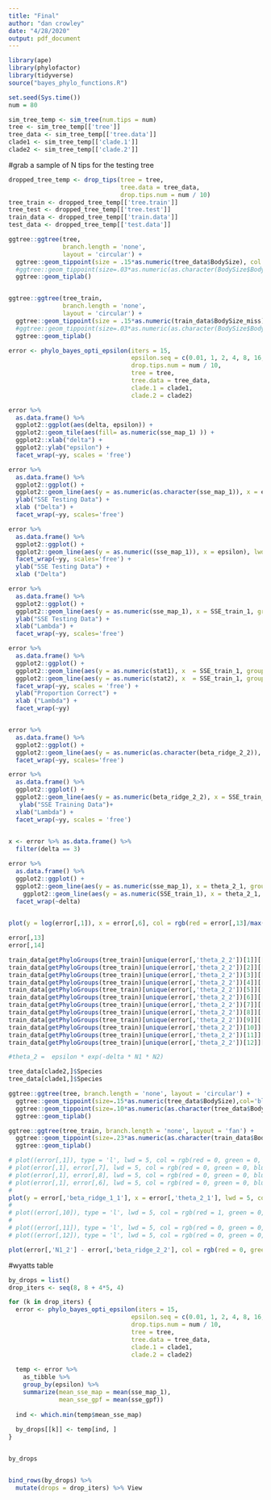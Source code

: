 ```yaml
---
title: "Final"
author: "dan crowley"
date: "4/28/2020"
output: pdf_document
---
```


```r
library(ape)
library(phylofactor)
library(tidyverse)
source("bayes_phylo_functions.R")
```


```r
set.seed(Sys.time())
num = 80

sim_tree_temp <- sim_tree(num.tips = num)
tree <- sim_tree_temp[['tree']]
tree_data <- sim_tree_temp[['tree.data']]
clade1 <- sim_tree_temp[['clade.1']]
clade2 <- sim_tree_temp[['clade.2']]
```


#grab a sample of N tips for the testing tree
```r

dropped_tree_temp <- drop_tips(tree = tree, 
                               tree.data = tree_data,
                               drop.tips.num = num / 10)
tree_train <- dropped_tree_temp[['tree.train']]
tree_test <- dropped_tree_temp[['tree.test']]
train_data <- dropped_tree_temp[['train.data']]
test_data <- dropped_tree_temp[['test.data']]

```

```r

ggtree::ggtree(tree,
               branch.length = 'none', 
               layout = 'circular') + 
  ggtree::geom_tippoint(size = .15*as.numeric(tree_data$BodySize), col = 'blue')  +
  #ggtree::geom_tippoint(size=.03*as.numeric(as.character(BodySize$BodySize_miss)),col='red') +
  ggtree::geom_tiplab()  


ggtree::ggtree(tree_train, 
               branch.length = 'none', 
               layout = 'circular') + 
  ggtree::geom_tippoint(size = .15*as.numeric(train_data$BodySize_miss), col = 'blue')  +
  #ggtree::geom_tippoint(size=.03*as.numeric(as.character(BodySize$BodySize_miss)),col='red') +
  ggtree::geom_tiplab()  
```


```r

error <- phylo_bayes_opti_epsilon(iters = 15,
                                  epsilon.seq = c(0.01, 1, 2, 4, 8, 16, 32, 64, 128, 512),
                                  drop.tips.num = num / 10,
                                  tree = tree,
                                  tree.data = tree_data,
                                  clade.1 = clade1,
                                  clade.2 = clade2)

```


```r


error %>%
  as.data.frame() %>%
  ggplot2::ggplot(aes(delta, epsilon)) +
  ggplot2::geom_tile(aes(fill= as.numeric(sse_map_1) )) +
  ggplot2::xlab("delta") +
  ggplot2::ylab("epsilon") +
  facet_wrap(~yy, scales = 'free')

```

```r

error %>%
  as.data.frame() %>%
  ggplot2::ggplot() +
  ggplot2::geom_line(aes(y = as.numeric(as.character(sse_map_1)), x = epsilon), lwd = 1) +
  ylab("SSE Testing Data") +
  xlab ("Delta") +
  facet_wrap(~yy, scales='free')

error %>%
  as.data.frame() %>%
  ggplot2::ggplot() +
  ggplot2::geom_line(aes(y = as.numeric((sse_map_1)), x = epsilon), lwd = 1) +
  facet_wrap(~yy, scales='free') +
  ylab("SSE Testing Data") +
  xlab ("Delta")

error %>%
  as.data.frame() %>%
  ggplot2::ggplot() +
  ggplot2::geom_line(aes(y = as.numeric(sse_map_1), x = SSE_train_1, group = yy), lwd = 1) +
  ylab("SSE Testing Data") +
  xlab("Lambda") +
  facet_wrap(~yy, scales='free')

error %>%
  as.data.frame() %>%
  ggplot2::ggplot() +
  ggplot2::geom_line(aes(y = as.numeric(stat1), x  = SSE_train_1, group = yy), lwd = 2) +
  ggplot2::geom_line(aes(y = as.numeric(stat2), x  = SSE_train_1, group = yy), lwd = 2) +
  facet_wrap(~yy, scales = 'free') +
  ylab("Proportion Correct") +
  xlab ("Lambda") +
  facet_wrap(~yy)


error %>%
  as.data.frame() %>%
  ggplot2::ggplot() +
  ggplot2::geom_line(aes(y = as.numeric(as.character(beta_ridge_2_2)), x = epsilon, group = yy)) +
  facet_wrap(~yy, scales='free')

error %>%
  as.data.frame() %>%
  ggplot2::ggplot() +
  ggplot2::geom_line(aes(y = as.numeric(beta_ridge_2_2), x = SSE_train_1, group = yy), lwd = 1, col = "red") +
   ylab("SSE Training Data")+
  xlab("Lambda") +
  facet_wrap(~yy, scales = 'free')

 
x <- error %>% as.data.frame() %>%
  filter(delta == 3)
```

```r

error %>%
  as.data.frame() %>%
  ggplot2::ggplot() +
  ggplot2::geom_line(aes(y = as.numeric(sse_map_1), x = theta_2_1, group = as.factor(delta))) +
    ggplot2::geom_line(aes(y = as.numeric(SSE_train_1), x = theta_2_1, group = as.factor(delta) , col = 'red')) +
  facet_wrap(~delta)
  


```


```r
plot(y = log(error[,1]), x = error[,6], col = rgb(red = error[,13]/max(error[,13]), green = 0, blue = 1, alpha = 0.9)) 

error[,13]
error[,14]

train_data[getPhyloGroups(tree_train)[unique(error[,'theta_2_2'])[1]][[1]][[1]],]$Species
train_data[getPhyloGroups(tree_train)[unique(error[,'theta_2_2'])[2]][[1]][[1]],]$Species
train_data[getPhyloGroups(tree_train)[unique(error[,'theta_2_2'])[3]][[1]][[1]],]$Species
train_data[getPhyloGroups(tree_train)[unique(error[,'theta_2_2'])[4]][[1]][[1]],]$Species
train_data[getPhyloGroups(tree_train)[unique(error[,'theta_2_2'])[5]][[1]][[1]],]$Species
train_data[getPhyloGroups(tree_train)[unique(error[,'theta_2_2'])[6]][[1]][[1]],]$Species
train_data[getPhyloGroups(tree_train)[unique(error[,'theta_2_2'])[7]][[1]][[1]],]$Species
train_data[getPhyloGroups(tree_train)[unique(error[,'theta_2_2'])[8]][[1]][[1]],]$Species
train_data[getPhyloGroups(tree_train)[unique(error[,'theta_2_2'])[9]][[1]][[1]],]$Species
train_data[getPhyloGroups(tree_train)[unique(error[,'theta_2_2'])[10]][[1]][[1]],]$Species
train_data[getPhyloGroups(tree_train)[unique(error[,'theta_2_2'])[11]][[1]][[1]],]$Species
train_data[getPhyloGroups(tree_train)[unique(error[,'theta_2_2'])[12]][[1]][[1]],]$Species

#theta_2 =  epsilon * exp(-delta * N1 * N2) 

tree_data[clade2,]$Species 
tree_data[clade1,]$Species 

ggtree::ggtree(tree, branch.length = 'none', layout = 'circular') + 
  ggtree::geom_tippoint(size=.15*as.numeric(tree_data$BodySize),col='blue')  +
  ggtree::geom_tippoint(size=.10*as.numeric(as.character(tree_data$BodySize_miss)),col='red') +
  ggtree::geom_tiplab()  

ggtree::ggtree(tree_train, branch.length = 'none', layout = 'fan') + 
  ggtree::geom_tippoint(size=.23*as.numeric(as.character(train_data$BodySize_miss)),col='red') +
  ggtree::geom_tiplab() 

# plot((error[,1]), type = 'l', lwd = 5, col = rgb(red = 0, green = 0, blue = 1, alpha = 0.9))
# plot(error[,1], error[,7], lwd = 5, col = rgb(red = 0, green = 0, blue = 1, alpha = 0.9))
# plot(error[,1], error[,8], lwd = 5, col = rgb(red = 0, green = 0, blue = 1, alpha = 0.9))
# plot(error[,1], error[,6], lwd = 5, col = rgb(red = 0, green = 0, blue = 1, alpha = 0.9))
# 
plot(y = error[,'beta_ridge_1_1'], x = error[,'theta_2_1'], lwd = 5, col = rgb(red = 0, green = 0, blue = 1, alpha = 0.9))
# 
# plot((error[,10]), type = 'l', lwd = 5, col = rgb(red = 1, green = 0, blue = 1, alpha = 0.9))
# 
# plot((error[,11]), type = 'l', lwd = 5, col = rgb(red = 0, green = 0, blue = 1, alpha = 0.9))
# plot((error[,12]), type = 'l', lwd = 5, col = rgb(red = 0, green = 0, blue = 1, alpha = 0.9))

plot(error[,'N1_2'] - error[,'beta_ridge_2_2'], col = rgb(red = 0, green = 0, blue = 1, alpha = 0.9))                         

```





#wyatts table
```r
by_drops = list()
drop_iters <- seq(8, 8 + 4*5, 4)

for (k in drop_iters) {
  error <- phylo_bayes_opti_epsilon(iters = 15,
                                  epsilon.seq = c(0.01, 1, 2, 4, 8, 16, 32, 64, 128, 512),
                                  drop.tips.num = num / 10,
                                  tree = tree,
                                  tree.data = tree_data,
                                  clade.1 = clade1,
                                  clade.2 = clade2)
  
  temp <- error %>% 
    as_tibble %>% 
    group_by(epsilon) %>% 
    summarize(mean_sse_map = mean(sse_map_1),
              mean_sse_gpf = mean(sse_gpf))
  
  ind <- which.min(temp$mean_sse_map)
  
  by_drops[[k]] <- temp[ind, ]
}


by_drops


bind_rows(by_drops) %>% 
  mutate(drops = drop_iters) %>% View
```

